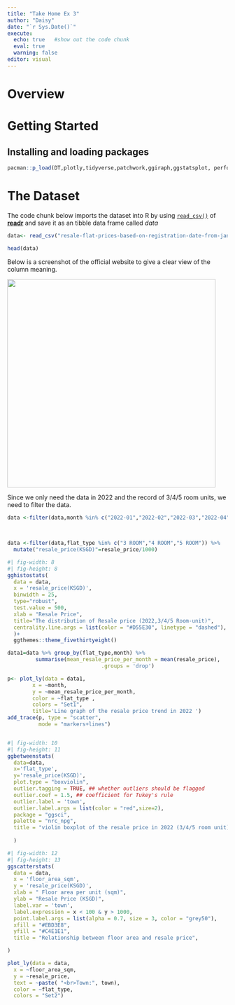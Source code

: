 ```yaml
---
title: "Take Home Ex 3"
author: "Daisy"
date: "`r Sys.Date()`"
execute: 
  echo: true   #show out the code chunk
  eval: true
  warning: false
editor: visual
---
```


# **Overview**

# **Getting Started**

## **Installing and loading packages**

```r
pacman::p_load(DT,plotly,tidyverse,patchwork,ggiraph,ggstatsplot, performance)
```

# The Dataset

The code chunk below imports the dataset into R by using [`read_csv()`](https://readr.tidyverse.org/reference/read_delim.html) of [**readr**](https://readr.tidyverse.org/index.html) and save it as an tibble data frame called *data*

```r
data<- read_csv("resale-flat-prices-based-on-registration-date-from-jan-2017-onwards.csv")
```

```r
head(data)

```

Below is a screenshot of the official website to give a clear view of the column meaning.

![](column.png){fig-align="center" width="476"}

Since we only need the data in 2022 and the record of 3/4/5 room units, we need to filter the data.

```r
data <-filter(data,month %in% c("2022-01","2022-02","2022-03","2022-04","2022-05","2022-06","2022-07","2022-08","2022-09","2022-10","2022-11","2022-12"))
  
  
```

```r
data <-filter(data,flat_type %in% c("3 ROOM","4 ROOM","5 ROOM")) %>%
  mutate("resale_price(KSGD)"=resale_price/1000)
```

```r
#| fig-width: 8
#| fig-height: 8
gghistostats(
  data = data,
  x = 'resale_price(KSGD)',
  binwidth = 25,
  type="robust",
  test.value = 500,
  xlab = "Resale Price",
  title="The distribution of Resale price (2022,3/4/5 Room-unit)",
  centrality.line.args = list(color = "#D55E30", linetype = "dashed"),
  )+
  ggthemes::theme_fivethirtyeight()

```

```r
data1=data %>% group_by(flat_type,month) %>%
         summarise(mean_resale_price_per_month = mean(resale_price),
                              .groups = 'drop')
```

```r
p<- plot_ly(data = data1,
        x = ~month, 
        y = ~mean_resale_price_per_month,
        color = ~flat_type , 
        colors = "Set1",
        title='Line graph of the resale price trend in 2022 ') 
add_trace(p, type = "scatter",
          mode = "markers+lines")
```

```r

```

```r
#| fig-width: 10
#| fig-height: 11
ggbetweenstats(
  data=data,
  x='flat_type',
  y='resale_price(KSGD)',
  plot.type = "boxviolin",
  outlier.tagging = TRUE, ## whether outliers should be flagged
  outlier.coef = 1.5, ## coefficient for Tukey's rule
  outlier.label = 'town',
  outlier.label.args = list(color = "red",size=2),
  package = "ggsci",
  palette = "nrc_npg",
  title = "violin boxplot of the resale price in 2022 (3/4/5 room unit)",
  
  )
```

```r
#| fig-width: 12
#| fig-height: 13
ggscatterstats(
  data = data, 
  x = 'floor_area_sqm', 
  y = 'resale_price(KSGD)',
  xlab = " Floor area per unit (sqm)", 
  ylab = "Resale Price (KSGD)", 
  label.var = 'town', 
  label.expression = x < 100 & y > 1000,
  point.label.args = list(alpha = 0.7, size = 3, color = "grey50"),
  xfill = "#EBD3E8", 
  yfill = "#C4E1E1", 
  title = "Relationship between floor area and resale price",

)
```

```r
plot_ly(data = data, 
  x = ~floor_area_sqm, 
  y = ~resale_price,
  text = ~paste( "<br>Town:", town),  
  color = ~flat_type,
  colors = "Set2")
```
